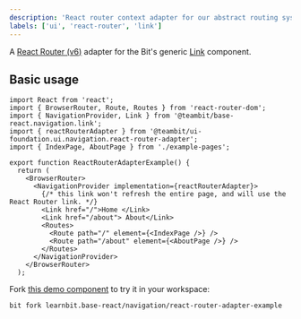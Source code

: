 ```yaml
---
description: 'React router context adapter for our abstract routing system'
labels: ['ui', 'react-router', 'link']
---
```



A [React Router (v6)](https://reactrouter.com/) adapter for the Bit's generic [Link](https://bit.dev/teambit/base-react/navigation/link) component.

## Basic usage

```tsx
import React from 'react';
import { BrowserRouter, Route, Routes } from 'react-router-dom';
import { NavigationProvider, Link } from '@teambit/base-react.navigation.link';
import { reactRouterAdapter } from '@teambit/ui-foundation.ui.navigation.react-router-adapter';
import { IndexPage, AboutPage } from './example-pages';

export function ReactRouterAdapterExample() {
  return (
    <BrowserRouter>
      <NavigationProvider implementation={reactRouterAdapter}>
        {/* this link won't refresh the entire page, and will use the React Router link. */}
        <Link href="/">Home </Link>
        <Link href="/about"> About</Link>
        <Routes>
          <Route path="/" element={<IndexPage />} />
          <Route path="/about" element={<AboutPage />} />
        </Routes>
      </NavigationProvider>
    </BrowserRouter>
  );
```

Fork [this demo component](https://bit.dev/learnbit/base-react/navigation/react-router-adapter-example) to try it in your workspace:

```bash
bit fork learnbit.base-react/navigation/react-router-adapter-example
```
